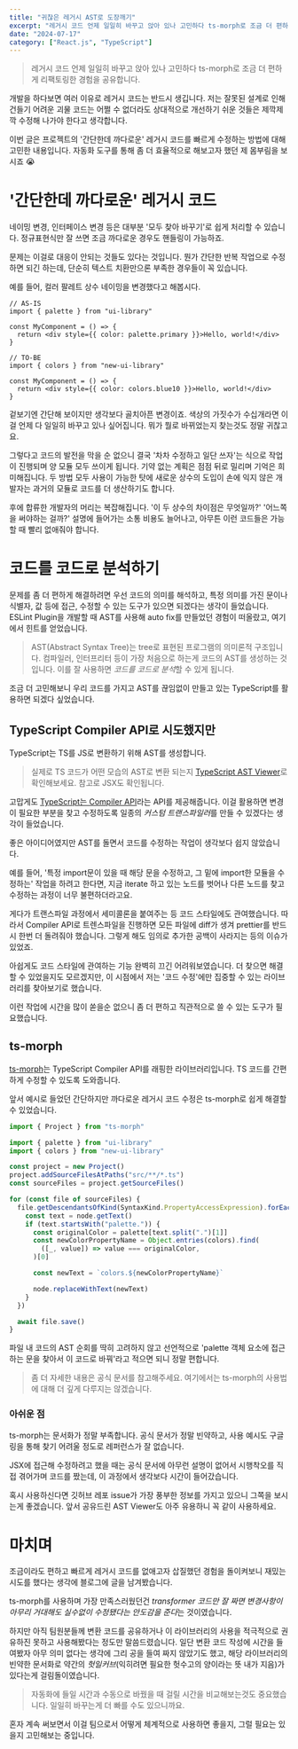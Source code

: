 ```yaml
---
title: "귀찮은 레거시 AST로 도장깨기"
excerpt: "레거시 코드 언제 일일히 바꾸고 앉아 있나 고민하다 ts-morph로 조금 더 편하게 리팩토링한 경험을 공유합니다."
date: "2024-07-17"
category: ["React.js", "TypeScript"]
---
```


> 레거시 코드 언제 일일히 바꾸고 앉아 있나 고민하다 ts-morph로 조금 더 편하게 리팩토링한 경험을 공유합니다.

개발을 하다보면 여러 이유로 레거시 코드는 반드시 생깁니다. 저는 잘못된 설계로 인해 건들기 어려운 괴물 코드는 어쩔 수 없더라도 상대적으로 개선하기 쉬운 것들은 제깍제깍 수정해 나가야 한다고 생각합니다.

이번 글은 프로젝트의 '간단한데 까다로운' 레거시 코드를 빠르게 수정하는 방법에 대해 고민한 내용입니다. 자동화 도구를 통해 좀 더 효율적으로 해보고자 했던 제 몸부림을 보시죠 😭

# '간단한데 까다로운' 레거시 코드

네이밍 변경, 인터페이스 변경 등은 대부분 '모두 찾아 바꾸기'로 쉽게 처리할 수 있습니다. 정규표현식만 잘 쓰면 조금 까다로운 경우도 핸들링이 가능하죠.

문제는 이걸로 대응이 안되는 것들도 있다는 것입니다. 뭔가 간단한 반복 작업으로 수정하면 되긴 하는데, 단순히 텍스트 치환만으론 부족한 경우들이 꼭 있습니다.

예를 들어, 컬러 팔레트 상수 네이밍을 변경했다고 해봅시다.

```tsx
// AS-IS
import { palette } from "ui-library"

const MyComponent = () => {
  return <div style={{ color: palette.primary }}>Hello, world!</div>
}

// TO-BE
import { colors } from "new-ui-library"

const MyComponent = () => {
  return <div style={{ color: colors.blue10 }}>Hello, world!</div>
}
```

겉보기엔 간단해 보이지만 생각보다 골치아픈 변경이죠. 색상의 가짓수가 수십개라면 이걸 언제 다 일일히 바꾸고 있나 싶어집니다. 뭐가 뭘로 바뀌었는지 찾는것도 정말 귀찮고요.

그렇다고 코드의 발전을 막을 순 없으니 결국 '차차 수정하고 일단 쓰자'는 식으로 작업이 진행되며 양 모듈 모두 쓰이게 됩니다. 기약 없는 계획은 점점 뒤로 밀리며 기억은 희미해집니다. 두 방법 모두 사용이 가능한 탓에 새로운 상수의 도입이 손에 익지 않은 개발자는 과거의 모듈로 코드를 더 생산하기도 합니다.

후에 합류한 개발자의 머리는 복잡해집니다. '이 두 상수의 차이점은 무엇일까?' '어느쪽을 써야하는 걸까?' 설명에 들어가는 소통 비용도 늘어나고, 아무튼 이런 코드들은 가능할 때 빨리 없애줘야 합니다.

# 코드를 코드로 분석하기

문제를 좀 더 편하게 해결하려면 우선 코드의 의미를 해석하고, 특정 의미를 가진 문이나 식별자, 값 등에 접근, 수정할 수 있는 도구가 있으면 되겠다는 생각이 들었습니다. ESLint Plugin을 개발할 때 AST를 사용해 auto fix를 만들었던 경험이 떠올랐고, 여기에서 힌트를 얻었습니다.

> AST(Abstract Syntax Tree)는 tree로 표현된 프로그램의 의미론적 구조입니다. 컴파일러, 인터프리터 등이 가장 처음으로 하는게 코드의 AST를 생성하는 것입니다. 이를 잘 사용하면 *코드를 코드로 분석*할 수 있게 됩니다.

조금 더 고민해보니 우리 코드를 가지고 AST를 끊임없이 만들고 있는 TypeScript를 활용하면 되겠다 싶었습니다.

## TypeScript Compiler API로 시도했지만

TypeScript는 TS를 JS로 변환하기 위해 AST를 생성합니다.

> 실제로 TS 코드가 어떤 모습의 AST로 변환 되는지 [TypeScript AST Viewer](https://ts-ast-viewer.com/)로 확인해보세요. 참고로 JSX도 확인됩니다.

고맙게도 [TypeScript는 Compiler API](https://github.com/microsoft/TypeScript/wiki/Using-the-Compiler-API)라는 API를 제공해줍니다. 이걸 활용하면 변경이 필요한 부분을 찾고 수정하도록 일종의 *커스텀 트랜스파일러*를 만들 수 있겠다는 생각이 들었습니다.

좋은 아이디어였지만 AST를 돌면서 코드를 수정하는 작업이 생각보다 쉽지 않았습니다.

예를 들어, '특정 import문이 있을 때 해당 문을 수정하고, 그 밑에 import한 모듈을 수정하는' 작업을 하려고 한다면, 지금 iterate 하고 있는 노드를 벗어나 다른 노드를 찾고 수정하는 과정이 너무 불편하더라고요.

게다가 트랜스파일 과정에서 세미콜론을 붙여주는 등 코드 스타일에도 관여했습니다. 따라서 Compiler API로 트렌스파일을 진행하면 모든 파일에 diff가 생겨 prettier를 반드시 한번 더 돌려줘야 했습니다. 그렇게 해도 임의로 추가한 공백이 사라지는 등의 이슈가 있었죠.

아쉽게도 코드 스타일에 관여하는 기능 완벽히 끄긴 어려워보였습니다. 더 찾으면 해결할 수 있었을지도 모르겠지만, 이 시점에서 저는 '코드 수정'에만 집중할 수 있는 라이브러리를 찾아보기로 했습니다.

이런 작업에 시간을 많이 쏟을순 없으니 좀 더 편하고 직관적으로 쓸 수 있는 도구가 필요했습니다.

## ts-morph

[ts-morph](https://github.com/dsherret/ts-morph)는 TypeScript Compiler API를 래핑한 라이브러리입니다. TS 코드를 간편하게 수정할 수 있도록 도와줍니다.

앞서 예시로 들었던 간단하지만 까다로운 레거시 코드 수정은 ts-morph로 쉽게 해결할 수 있었습니다.

```ts
import { Project } from "ts-morph"

import { palette } from "ui-library"
import { colors } from "new-ui-library"

const project = new Project()
project.addSourceFilesAtPaths("src/**/*.ts")
const sourceFiles = project.getSourceFiles()

for (const file of sourceFiles) {
  file.getDescendantsOfKind(SyntaxKind.PropertyAccessExpression).forEach((node) => {
    const text = node.getText()
    if (text.startsWith("palette.")) {
      const originalColor = palette[text.split(".")[1]]
      const newColorPropertyName = Object.entries(colors).find(
        ([_, value]) => value === originalColor,
      )[0]

      const newText = `colors.${newColorPropertyName}`

      node.replaceWithText(newText)
    }
  })

  await file.save()
}
```

파일 내 코드의 AST 순회를 딱히 고려하지 않고 선언적으로 'palette 객체 요소에 접근하는 문을 찾아서 이 코드로 바꿔'라고 적으면 되니 정말 편합니다.

> 좀 더 자세한 내용은 공식 문서를 참고해주세요. 여기에서는 ts-morph의 사용법에 대해 더 깊게 다루지는 않겠습니다.

### 아쉬운 점

ts-morph는 문서화가 정말 부족합니다. 공식 문서가 정말 빈약하고, 사용 예시도 구글링을 통해 찾기 어려울 정도로 레퍼런스가 잘 없습니다.

JSX에 접근해 수정하려고 했을 때는 공식 문서에 아무런 설명이 없어서 시행착오를 직접 겪어가며 코드를 짰는데, 이 과정에서 생각보다 시간이 들어갔습니다.

혹시 사용하신다면 깃허브 레포 issue가 가장 풍부한 정보를 가지고 있으니 그쪽을 보시는게 좋겠습니다. 앞서 공유드린 AST Viewer도 아주 유용하니 꼭 같이 사용하세요.

# 마치며

조금이라도 편하고 빠르게 레거시 코드를 없애고자 삽질했던 경험을 돌이켜보니 재밌는 시도를 했다는 생각에 블로그에 글을 남겨봤습니다.

ts-morph를 사용하며 가장 만족스러웠던건 *transformer 코드만 잘 짜면 변경사항이 아무리 거대해도 실수없이 수정됐다는 안도감을 준다*는 것이였습니다.

하지만 아직 팀원분들께 변환 코드를 공유하거나 이 라이브러리의 사용을 적극적으로 권유하진 못하고 사용해봤다는 정도만 말씀드렸습니다. 일단 변환 코드 작성에 시간을 들여봤자 아무 의미 없다는 생각에 그리 공을 들여 짜지 않았기도 했고, 해당 라이브러리의 빈약한 문서화로 약간의 _헛일커브_(익히려면 필요한 헛수고의 양이라는 뜻 내가 지음)가 있다는게 걸림돌이였습니다.

> 자동화에 들일 시간과 수동으로 바꿨을 때 걸릴 시간을 비교해보는것도 중요했습니다. 일일히 바꾸는게 더 빠를 수도 있으니까요.

혼자 계속 써보면서 이걸 팀으로서 어떻게 체계적으로 사용하면 좋을지, 그럴 필요는 있을지 고민해보는 중입니다.

